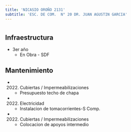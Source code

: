 ```yaml
---
title: 'NICASIO OROÑO 2131'
subtitle: 'ESC. DE COM.  N° 20 DR. JUAN AGUSTIN GARCIA'
---
```


#
## Infraestructura

* 3er año 
    + En Obra - SDF 


## Mantenimiento

*  (2022) Cubiertas / Impermeabilizaciones 
    + Presupuesto techo de chapa

*  (2022) Electricidad 
    + Instalacion de tomacorrientes-S Comp.

*  (2022) Cubiertas / Impermeabilizaciones 
    + Colocacion de apoyos intermedio







